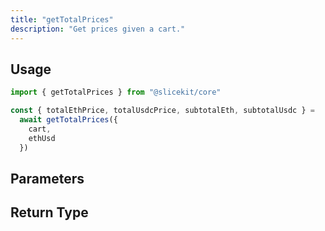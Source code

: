 ```yaml
---
title: "getTotalPrices"
description: "Get prices given a cart."
---
```




## Usage

```ts
import { getTotalPrices } from "@slicekit/core"

const { totalEthPrice, totalUsdcPrice, subtotalEth, subtotalUsdc } =
  await getTotalPrices({
    cart,
    ethUsd
  })
```

<ActionHookNote paramName="usePriceRecap" />

## Parameters

<GetTotalPricesParams />

## Return Type

<GetTotalPricesReturnType />
